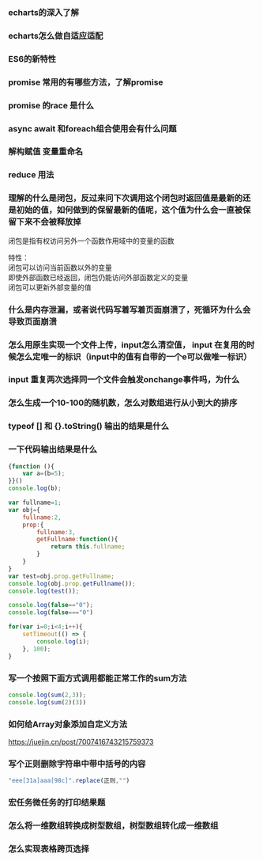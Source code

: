 ### echarts的深入了解

### echarts怎么做自适应适配

### ES6的新特性

### promise 常用的有哪些方法，了解promise

### promise 的race 是什么

### async await 和foreach组合使用会有什么问题

### 解构赋值 变量重命名

### reduce 用法

### 理解的什么是闭包，反过来问下次调用这个闭包时返回值是最新的还是初始的值，如何做到的保留最新的值呢，这个值为什么会一直被保留下来不会被释放掉
闭包是指有权访问另外一个函数作用域中的变量的函数

特性：  
闭包可以访问当前函数以外的变量  
即使外部函数已经返回，闭包仍能访问外部函数定义的变量  
闭包可以更新外部变量的值  



### 什么是内存泄漏，或者说代码写着写着页面崩溃了，死循环为什么会导致页面崩溃

### 怎么用原生实现一个文件上传，input怎么清空值， input 在复用的时候怎么定唯一的标识（input中的值有自带的一个e可以做唯一标识）

### input 重复两次选择同一个文件会触发onchange事件吗，为什么

### 怎么生成一个10-100的随机数，怎么对数组进行从小到大的排序

### typeof [] 和 {}.toString() 输出的结果是什么

### 一下代码输出结果是什么
```javascript
{function (){
    var a=(b=5);
}}()
console.log(b);
```

```javascript
var fullname=1;
var obj={
    fullname:2,
    prop:{
        fullname:3,
        getFullname:function(){
            return this.fullname;
        }
    }
}
var test=obj.prop.getFullname;
console.log(obj.prop.getFullname());
console.log(test());
```

```javascript
console.log(false=="0");
console.log(false==="0")
```

```javascript
for(var i=0;i<4;i++){
    setTimeout(() => {
        console.log(i);
    }, 100);
}
```

### 写一个按照下面方式调用都能正常工作的sum方法
```javascript
console.log(sum(2,3));
console.log(sum(2)(3))
```

### 如何给Array对象添加自定义方法
https://juejin.cn/post/7007416743215759373

### 写个正则删除字符串中带中括号的内容
```javascript
"eee[31a]aaa[98c]".replace(正则,"")
```

### 宏任务微任务的打印结果题

### 怎么将一维数组转换成树型数组，树型数组转化成一维数组

### 怎么实现表格跨页选择